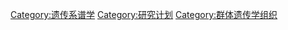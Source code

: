 [[Category:遗传系谱学|Category:遗传系谱学]]
[[Category:研究计划|Category:研究计划]]
[[Category:群体遗传学组织|Category:群体遗传学组织]]